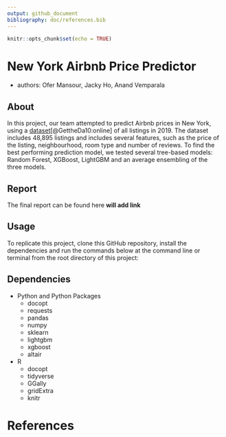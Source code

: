 ```yaml
---
output: github_document
bibliography: doc/references.bib
---
```


```r
knitr::opts_chunk$set(echo = TRUE)
```

# New York Airbnb Price Predictor
- authors: Ofer Mansour, Jacky Ho, Anand Vemparala 

## About

In this project, our team attempted to predict Airbnb prices in New York, using a [dataset](http://insideairbnb.com/get-the-data.html)[@GettheDa10:online] of all listings in 2019. The dataset includes 48,895  listings and includes several features, such as the price of the listing, neighbourhood, room type and number of reviews. To find the best performing prediction model, we tested several tree-based models: Random Forest, XGBoost, LightGBM and an average ensembling of the three models. 


## Report

The final report can be found here **will add link**


## Usage

To replicate this project, clone this GitHub repository, install the dependencies and run the commands below at the command line or terminal from the root directory of this project:

## Dependencies

- Python and Python Packages
  - docopt
  - requests
  - pandas
  - numpy
  - sklearn
  - lightgbm
  - xgboost
  - altair
- R
  - docopt
  - tidyverse
  - GGally
  - gridExtra
  - knitr

# References